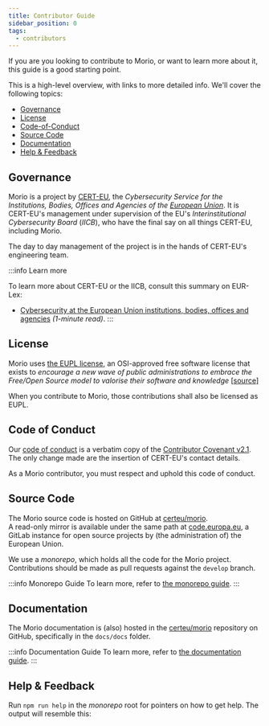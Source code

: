 ```yaml
---
title: Contributor Guide
sidebar_position: 0
tags:
  - contributors
---
```


<!-- start-spellcheck-skip -->


<!-- end-spellcheck-skip -->

If you are you looking to contribute to Morio, or want to learn more
about it, this guide is a good starting point.

This is a high-level overview, with links to more detailed info.
We'll cover the following topics:

- [Governance](#governance)
- [License](#license)
- [Code-of-Conduct](#code-of-conduct)
- [Source Code](#source-code)
- [Documentation](#documentation)
- [Help & Feedback](#help--feedback)

## Governance

Morio is a project by [CERT-EU](https://www.cert.europa.eu/), the
_Cybersecurity Service for the Institutions, Bodies, Offices and Agencies of
the [European Union](https://europa.eu/)_. It is CERT-EU's management under
supervision of the EU's _Interinstitutional Cybersecurity Board_ (_IICB_), who
have the final say on all things CERT-EU, including Morio.

The day to day management of the project is in the hands of CERT-EU's engineering team.

:::info Learn more

To learn more about CERT-EU or the IICB, consult this summary on EUR-Lex:

- [Cybersecurity at the European Union institutions, bodies, offices and
  agencies](https://eur-lex.europa.eu/EN/legal-content/summary/cybersecurity-at-the-european-union-institutions-bodies-offices-and-agencies.html)
  _(1-minute read)_.
:::

## License

Morio uses [the EUPL
license](https://en.wikipedia.org/wiki/European_Union_Public_Licence), an
OSI-approved free software license that exists to _encourage a new wave of
public administrations to embrace the Free/Open Source model to valorise their
software and knowledge_
[[source](https://commission.europa.eu/content/european-union-public-licence_en)]

When you contribute to Morio, those contributions shall also be licensed as EUPL.

## Code of Conduct

Our [code of
conduct](https://github.com/certeu/morio/blob/develop/CODE_OF_CONDUCT.md) is a
verbatim copy of the [Contributor Covenant v2.1](https://www.contributor-covenant.org/version/2/1/code_of_conduct/).  
The only change made are the insertion of CERT-EU's contact details.

As a Morio contributor, you must respect and uphold this code of conduct.

## Source Code

The Morio source code is hosted on GitHub at [certeu/morio][repo].\
A read-only mirror is available under the same path at
[code.europa.eu](https://code.europa.eu/certeu/morio), a GitLab instance for
open source projects by (the administration of) the European Union.

We use a _monorepo_, which holds all the code for the Morio project.
Contributions should be made as pull requests against the `develop` branch.

:::info Monorepo Guide
To learn more, refer to [the monorepo guide](/docs/guides/contributors/monorepo).
:::

## Documentation

The Morio documentation is (also) hosted in the [certeu/morio][repo] repository on
GitHub, specifically in the `docs/docs` folder.

:::info Documentation Guide
To learn more, refer to [the documentation guide](/docs/guides/contributors/docs).
:::

## Help & Feedback

Run `npm run help` in the _monorepo_ root for pointers on how to get help.
The output will resemble this:

<Help />

[repo]: https://github.com/certeu/morio
